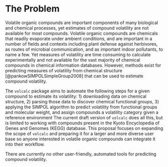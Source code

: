 # The Problem

<!-- 
Outlining the issue / weak point / problem to be solved by this proposal. This should be a compelling section that sets the reader up for the next section - the proposed solution!

It is important to cover:

 - [ ] What the problem is
 - [ ] Who it affects
 - [ ] Have there been previous attempts to resolve the problem
 - [ ] Why it should be tackled
-->


Volatile organic compounds are important components of many biological and chemical processes, yet estimates of compound volatility are not available for most compounds. 
Volatile organic compounds are chemicals that readily evaporate under ambient conditions, and are important in a number of fields and contexts including plant defense against herbivores, as routes of microbial communication, and as important indoor pollutants, to name a few.
Yet measures of volatility are time consuming to calculate experimentally and not available for the vast majority of chemical compounds in chemical information databases. However, methods exist for predicting measures of volatility from chemical structure [@pankowSIMPOLSimpleGroup2008] that can be used to estimate compound volatility.

The `volcalc` package aims to automate the following steps for a given compound to estimate its volatility: 1) downloading data on chemical structure, 2) parsing those data to discover chemical functional groups, 3) applying the SIMPOL algorithm to predict volatility from functional groups and molecular weight, and assign compounds a volatility category given a reference environment
The current draft version of `volcalc` does all this, but is limited to working with compounds present in the Kyoto Encyclopedia of Genes and Genomes (KEGG) database.
This proposal focuses on expanding the scope of `volcalc` and preparing it for a larger and more diverse user base so anyone interested in volatile organic compounds can integrate it into their workflow.

There are currently no other user-friendly, automated tools for predicting compound volatility. 
